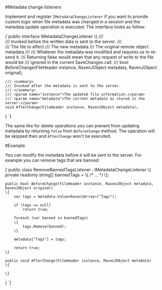 
#Metadata change listeners

Implement and register `IMetadataChangeListener` if you want to provide custom logic when file metadata was changed in a session and
the metadata update operation is executed. The interface looks as follow:

<TabItem value="interface" label="interface">
<CodeBlock language="csharp">
{`public interface IMetadataChangeListener
\{
	/// <summary>
	/// Invoked before the written data is sent to the server.
	/// </summary>
	/// <param name="instance">The file to affect</param>
	/// <param name="metadata">The new metadata</param>
	/// <param name="original">The original remote object metadata</param>
	/// <returns>
	/// Whatever the metadata was modified and requires us to re-send it.
	/// Returning false would mean that any request of write to the file would be 
	/// ignored in the current SaveChanges call.
	/// </returns>
	bool BeforeChange(FileHeader instance, RavenJObject metadata, RavenJObject original);

	/// <summary>
	/// Invoked after the metadata is sent to the server.
	/// </summary>
	/// <param name="instance">The updated file information.</param>
	/// <param name="metadata">The current metadata as stored in the server.</param>
	void AfterChange(FileHeader instance, RavenJObject metadata);
\}
`}
</CodeBlock>
</TabItem>

The same like for delete operations you can prevent from updating metadata by returning `false` from `BeforeChange` method. The operation will be skipped then
and `AfterChange` won't be executed.

#Example

You can modify the metadata before it will be sent to the server. For example you can remove tags that are banned:

<TabItem value="example" label="example">
<CodeBlock language="csharp">
{`public class RemoveBannedTagsListener : IMetadataChangeListener
\{
	private readonly string[] bannedTags =
	\{
		/* ... */
	\};

	public bool BeforeChange(FileHeader instance, RavenJObject metadata, RavenJObject original)
	\{
		var tags = metadata.Value<RavenJArray>("Tags");

		if (tags == null)
			return true;

		foreach (var banned in bannedTags)
		\{
			tags.Remove(banned);
		\}

		metadata["Tags"] = tags; 

		return true;
	\}

	public void AfterChange(FileHeader instance, RavenJObject metadata)
	\{
		
	\}
\}
`}
</CodeBlock>
</TabItem>
